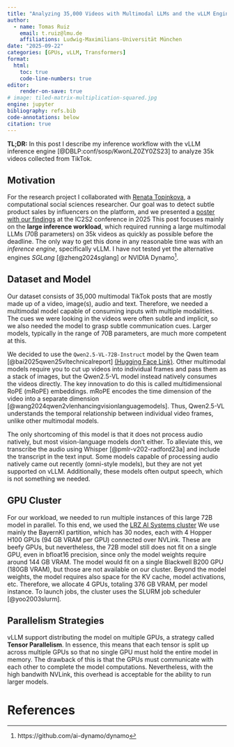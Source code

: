```yaml
---
title: "Analyzing 35,000 Videos with Multimodal LLMs and the vLLM Engine"
author:
  - name: Tomas Ruiz
    email: t.ruiz@lmu.de
    affiliations: Ludwig-Maximilians-Universität München
date: "2025-09-22"
categories: [GPUs, vLLM, Transformers]
format:
  html:
    toc: true
    code-line-numbers: true
editor:
    render-on-save: true
# image: tiled-matrix-multiplication-squared.jpg
engine: jupyter
bibliography: refs.bib
code-annotations: below
citation: true
---
```


**TL;DR:** In this post I describe my inference workflow with the vLLM inference engine [@DBLP:conf/sosp/KwonLZ0ZY0ZS23] to analyze 35k videos collected from TikTok.

## Motivation

For the research project I collaborated with [Renata Topinkova](https://renatatopinkova.github.io/), 
a computational social sciences researcher. 
Our goal was to detect subtle product sales by influencers on the platform, and we presented a [poster with our findings](./other-files/poster_ic2s2_25.pdf) at the IC2S2 conference in 2025
This post focuses mainly on the **large inference workload**, which required running a large multimodal LLMs (70B parameters) on 35k videos as quickly as possible before the deadline.
The only way to get this done in any reasonable time was with an _inference engine_, specifically vLLM.
I have not tested yet the alternative engines _SGLang_ [@zheng2024sglang] or NVIDIA Dynamo^[https://github.com/ai-dynamo/dynamo].

## Dataset and Model
Our dataset consists of 35,000 multimodal TikTok posts that are mostly made up of a video, image(s), audio and text.
Therefore, we needed a multimodal model capable of consuming inputs with multiple modalities.
The cues we were looking in the videos were often subtle and implicit, so we also needed the model to grasp subtle communication cues.
Larger models, typically in the range of 70B parameters, are much more competent at this.

We decided to use the `Qwen2.5-VL-72B-Instruct` model by the Qwen team [@bai2025qwen25vltechnicalreport] [(Hugging Face Link)](https://huggingface.co/Qwen/Qwen2.5-VL-3B-Instruct).
Other multimodal models require you to cut up videos into individual frames and pass them as a stack of images, but the Qwen2.5-VL model instead natively consumes the videos directly.
The key innovation to do this is called multidimensional RoPE (mRoPE) embeddings.
mRoPE encodes the time dimension of the video into a separate dimension [@wang2024qwen2vlenhancingvisionlanguagemodels].
Thus, Qwen2.5-VL understands the temporal relationship between individual video frames, unlike other multimodal models.

The only shortcoming of this model is that it does not process audio natively, but most vision-language models don't either.
To alleviate this, we transcribe the audio using Whisper [@pmlr-v202-radford23a] and include the transcript in the text input.
Some models capable of processing audio natively came out recently (omni-style models), but they are not yet supported on vLLM.
Additionally, these models often output speech, which is not something we needed.

## GPU Cluster

For our workload, we needed to run multiple instances of this large 72B model in parallel.
To this end, we used the [LRZ AI Systems cluster](https://doku.lrz.de/lrz-ai-systems-11484278.html)
We use mainly the BayernKI partition, which has 30 nodes, each with 4 Hopper H100 GPUs (94 GB VRAM per GPU) connected over NVLink.
These are beefy GPUs, but nevertheless, the 72B model still does not fit on a single GPU, even in bfloat16 precision, since only the model weights require around 144 GB VRAM.
The model would fit on a single Blackwell B200 GPU (180GB VRAM), but those are not available on our cluster.
Beyond the model weights, the model requires also space for the KV cache, model activations, etc.
Therefore, we allocate 4 GPUs, totaling 376 GB VRAM, per model instance.
To launch jobs, the cluster uses the SLURM job scheduler [@yoo2003slurm].

## Parallelism Strategies
vLLM support distributing the model on multiple GPUs, a strategy called **Tensor Parallelism**.
In essence, this means that each tensor is split up across multiple GPUs so that no single GPU must hold the entire model in memory.
The drawback of this is that the GPUs must communicate with each other to complete the model computations.
Nevertheless, with the high bandwith NVLink, this overhead is acceptable for the ability to run larger models.


# References
<!-- 
What to write about
The model, how many GPUs are needed (Tensor Parallelism)
that we transcribe using whisper
How I split the dataset (Data Parallelism)
The LRZ, what GPUs and nodes are available
   how these are connected to each other
SLURM, how array jobs work
    preventing port clashes
How much storage is 35k videos in TB
The posts are multimodal: videos, imgs, text
Incremental progress by splitting requests from backend server
Client-side throttling, since different models have different reqs
-->